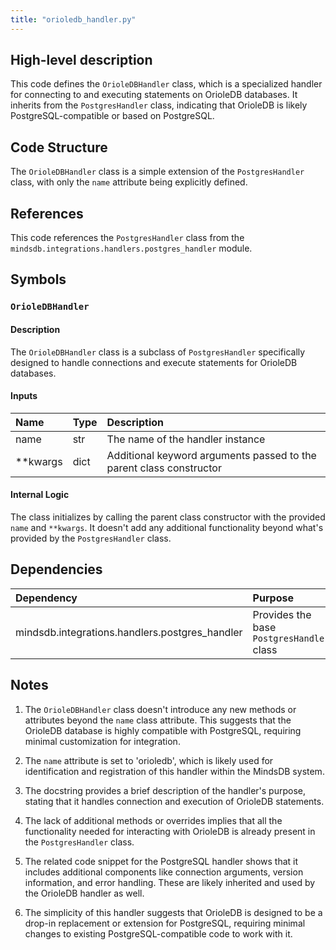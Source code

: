 ```yaml
---
title: "orioledb_handler.py"
---
```


## High-level description
This code defines the `OrioleDBHandler` class, which is a specialized handler for connecting to and executing statements on OrioleDB databases. It inherits from the `PostgresHandler` class, indicating that OrioleDB is likely PostgreSQL-compatible or based on PostgreSQL.

## Code Structure
The `OrioleDBHandler` class is a simple extension of the `PostgresHandler` class, with only the `name` attribute being explicitly defined.

## References
This code references the `PostgresHandler` class from the `mindsdb.integrations.handlers.postgres_handler` module.

## Symbols

### `OrioleDBHandler`
#### Description
The `OrioleDBHandler` class is a subclass of `PostgresHandler` specifically designed to handle connections and execute statements for OrioleDB databases.

#### Inputs
| Name | Type | Description |
|:-----|:-----|:------------|
| name | str | The name of the handler instance |
| **kwargs | dict | Additional keyword arguments passed to the parent class constructor |

#### Internal Logic
The class initializes by calling the parent class constructor with the provided `name` and `**kwargs`. It doesn't add any additional functionality beyond what's provided by the `PostgresHandler` class.

## Dependencies
| Dependency | Purpose |
|:-----------|:--------|
| mindsdb.integrations.handlers.postgres_handler | Provides the base `PostgresHandler` class |

## Notes
1. The `OrioleDBHandler` class doesn't introduce any new methods or attributes beyond the `name` class attribute. This suggests that the OrioleDB database is highly compatible with PostgreSQL, requiring minimal customization for integration.

2. The `name` attribute is set to 'orioledb', which is likely used for identification and registration of this handler within the MindsDB system.

3. The docstring provides a brief description of the handler's purpose, stating that it handles connection and execution of OrioleDB statements.

4. The lack of additional methods or overrides implies that all the functionality needed for interacting with OrioleDB is already present in the `PostgresHandler` class.

5. The related code snippet for the PostgreSQL handler shows that it includes additional components like connection arguments, version information, and error handling. These are likely inherited and used by the OrioleDB handler as well.

6. The simplicity of this handler suggests that OrioleDB is designed to be a drop-in replacement or extension for PostgreSQL, requiring minimal changes to existing PostgreSQL-compatible code to work with it.